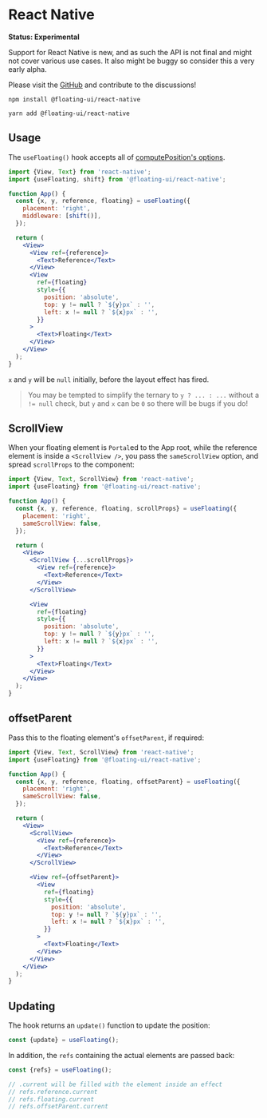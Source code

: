 
# React Native

**Status: Experimental**

Support for React Native is new, and as such the API is not final
and might not cover various use cases. It also might be buggy so
consider this a very early alpha.

Please visit the
[GitHub](https://github.com/atomiks/floating-ui/) and contribute
to the discussions!

```shell
npm install @floating-ui/react-native
```

```shell
yarn add @floating-ui/react-native
```

## Usage

The `useFloating()` hook accepts all of
[computePosition's options](/docs/computePosition#options).

```jsx
import {View, Text} from 'react-native';
import {useFloating, shift} from '@floating-ui/react-native';

function App() {
  const {x, y, reference, floating} = useFloating({
    placement: 'right',
    middleware: [shift()],
  });

  return (
    <View>
      <View ref={reference}>
        <Text>Reference</Text>
      </View>
      <View
        ref={floating}
        style={{
          position: 'absolute',
          top: y != null ? `${y}px` : '',
          left: x != null ? `${x}px` : '',
        }}
      >
        <Text>Floating</Text>
      </View>
    </View>
  );
}
```

`x` and `y` will be `null` initially, before the layout effect
has fired.

> You may be tempted to simplify the ternary to `y ? ... : ...`
> without a `!= null` check, but `y` and `x` can be `0` so there
> will be bugs if you do!

## ScrollView

When your floating element is `Portal`ed to the App root, while
the reference element is inside a `<ScrollView />`, you pass the
`sameScrollView` option, and spread `scrollProps` to the
component:

```jsx {5,7,12}
import {View, Text, ScrollView} from 'react-native';
import {useFloating} from '@floating-ui/react-native';

function App() {
  const {x, y, reference, floating, scrollProps} = useFloating({
    placement: 'right',
    sameScrollView: false,
  });

  return (
    <View>
      <ScrollView {...scrollProps}>
        <View ref={reference}>
          <Text>Reference</Text>
        </View>
      </ScrollView>

      <View
        ref={floating}
        style={{
          position: 'absolute',
          top: y != null ? `${y}px` : '',
          left: x != null ? `${x}px` : '',
        }}
      >
        <Text>Floating</Text>
      </View>
    </View>
  );
}
```

## offsetParent

Pass this to the floating element's `offsetParent`, if required:

```jsx {5,18}
import {View, Text, ScrollView} from 'react-native';
import {useFloating} from '@floating-ui/react-native';

function App() {
  const {x, y, reference, floating, offsetParent} = useFloating({
    placement: 'right',
    sameScrollView: false,
  });

  return (
    <View>
      <ScrollView>
        <View ref={reference}>
          <Text>Reference</Text>
        </View>
      </ScrollView>

      <View ref={offsetParent}>
        <View
          ref={floating}
          style={{
            position: 'absolute',
            top: y != null ? `${y}px` : '',
            left: x != null ? `${x}px` : '',
          }}
        >
          <Text>Floating</Text>
        </View>
      </View>
    </View>
  );
}
```

## Updating

The hook returns an `update()` function to update the position:

```js
const {update} = useFloating();
```

In addition, the `refs` containing the actual elements are passed
back:

```js
const {refs} = useFloating();

// .current will be filled with the element inside an effect
// refs.reference.current
// refs.floating.current
// refs.offsetParent.current
```
